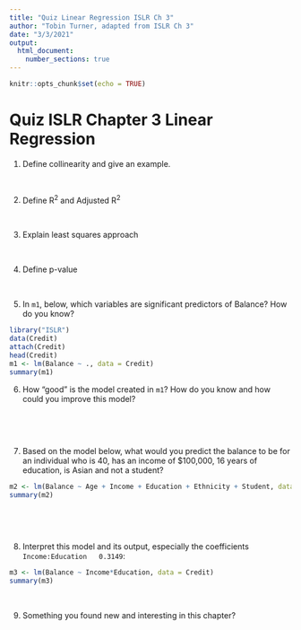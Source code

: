 ```yaml
---
title: "Quiz Linear Regression ISLR Ch 3"
author: "Tobin Turner, adapted from ISLR Ch 3"
date: "3/3/2021"
output: 
  html_document:
    number_sections: true
---
```


```r
knitr::opts_chunk$set(echo = TRUE)
```

# Quiz ISLR Chapter 3 Linear Regression

1. Define collinearity and give an example.

<br>

2. Define R^2^ and Adjusted R^2^

<br>

3. Explain least squares approach

<br>

4. Define p-value

<br>

5. In `m1`, below, which variables are significant predictors of Balance?  How do you know?

```r
library("ISLR")
data(Credit)
attach(Credit)
head(Credit)
m1 <- lm(Balance ~ ., data = Credit)
summary(m1)
```

6. How "good" is the model created in `m1`?  How do you know and how could you improve this model?

<br>

<br>

7. Based on the model below, what would you predict the balance to be for an individual who is 40, has an income of $100,000, 16 years of education, is Asian and not a student? 
```r
m2 <- lm(Balance ~ Age + Income + Education + Ethnicity + Student, data = Credit)
summary(m2)
```

<br>

<br>

8. Interpret this model and its output, especially the coefficients `Income:Education   0.3149`:
```r
m3 <- lm(Balance ~ Income*Education, data = Credit)
summary(m3)
```

<br>

9. Something you found new and interesting in this chapter?